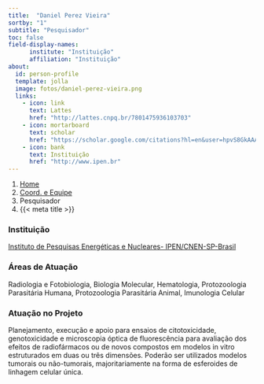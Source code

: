 ```yaml
---
title:  "Daniel Perez Vieira"
sortby: "1"
subtitle: "Pesquisador"
toc: false
field-display-names:
      institute: "Instituição"
      affiliation: "Instituição"
about:
  id: person-profile
  template: jolla
  image: fotos/daniel-perez-vieira.png
  links:
    - icon: link
      text: Lattes
      href: "http://lattes.cnpq.br/7801475936103703"
    - icon: mortarboard
      text: scholar
      href: "https://scholar.google.com/citations?hl=en&user=hpvS8GkAAAAJ"
    - icon: bank
      text: Instituição
      href: "http://www.ipen.br"
---
```


```{=html}
<nav aria-label="breadcrumb">
  <ol class="breadcrumb">
    <li class="breadcrumb-item"><a href="../../index.html">Home</a></li>
    <li class="breadcrumb-item"><a href="../coord-equipe.html">Coord. e Equipe</a></li>
    <li class="breadcrumb-item active">Pesquisador</li>
    <li class="breadcrumb-item active" aria-current="page">{{< meta title >}}</li>
  </ol>
</nav>
```
:::{#person-profile}
:::

### Instituição

[Instituto de Pesquisas Energéticas e Nucleares- IPEN/CNEN-SP-Brasil](http://www.ipen.br)

### Áreas de Atuação

Radiologia e Fotobiologia, Biologia Molecular, Hematologia, Protozoologia Parasitária Humana, Protozoologia Parasitária Animal, Imunologia Celular

### Atuação no Projeto

Planejamento, execução e apoio para ensaios de citotoxicidade, genotoxicidade e microscopia óptica de fluorescência para avaliação dos efeitos de radiofármacos ou de novos compostos em modelos in vitro estruturados em duas ou três dimensões. Poderão ser utilizados modelos tumorais ou não-tumorais, majoritariamente na forma de esferoides de linhagem celular única.
